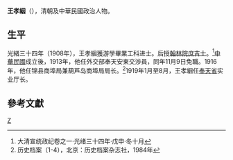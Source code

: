 '''王孝絪'''（{{bd|？||？|}}），清朝及中華民國政治人物。

==生平==
光緒三十四年（1908年），王孝絪獲游學畢業工科进士。后授[[翰林院|翰林院]][[庶吉士|庶吉士]]。<ref>大清宣统政纪卷之一·光绪三十四年·戊申·冬十月</ref>[[中華民國|中華民國]]成立後，1913年，他任外交部奉天安東交涉員，同年11月9日免職。1916年，他任锦县商埠局兼葫芦岛商埠局局长。<ref>历史档案（1-4），北京：历史档案杂志社，1984年</ref>1919年1月至8月，王孝絪任[[奉天省|奉天省]]实业厅长。

==參考文獻==
{{reflist}}

{{光緒三十四年游學畢業進士}}
{{DEFAULTSORT:Wang王}}
[[Category:中華民國大陸時期政治人物|Z]]
{{清朝人物小作品}}
